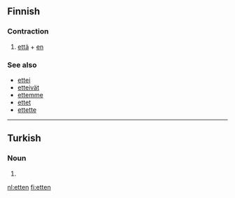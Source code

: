 ==Finnish==

===Contraction===
{{fi-contr}}

# [[että]] + [[en]]

===See also===
* [[ettei]]
* [[etteivät]]
* [[ettemme]]
* [[ettet]]
* [[ettette]]

----

==Turkish==

===Noun===
{{head|tr|noun form}}

# {{ablative of|et|lang=tr}}

[[nl:etten]]
[[fi:etten]]